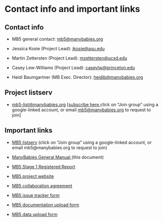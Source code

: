 # Contact info and important links {.unnumbered}

## Contact info

-   MB5 general contact: [mb5\@manybabies.org](mailto:mb5@manybabies.org)

-   Jessica Kosie (Project Lead): [jkosie\@asu.edu](mailto:jkosie@asu.edu)

-   Martin Zettersten (Project Lead): [mzettersten\@ucsd.edu](mailto:mzettersten@ucsd.edu)

-   Casey Lew-Williams (Project Lead): [caseylw\@princeton.edu](mailto:caseylw@princeton.edu)

-   Heidi Baumgartner (MB Exec. Director): [heidib\@manybabies.org](mailto:heidib@manybabies.org)

## Project listserv {.unnumbered}

-   [mb5-list\@manybabies.org](mailto:mb5-list@manybabies.org) [\[subscribe here,](https://groups.google.com/a/manybabies.org/g/mb5-list)click on "Join group" using a google-linked account, or email [mb5\@manybabies.org](mailto:mb5@manybabies.org) to request to join[\]](https://groups.google.com/a/manybabies.org/g/mb5-list)

## Important links {.unnumbered}

-   <a href="https://groups.google.com/a/manybabies.org/g/mb5-list" target="_blank">MB5 listserv</a> (click on "Join group" using a google-linked account, or email mb5\@manybabies.org to request to join)

-   <a href="https://manybabies.org/mb5-manual" target="_blank">ManyBabies General Manual </a> (this document)

-   <a href="https://doi.org/10.31234/osf.io/ck3vd" target="_blank">MB5 Stage 1 Registered Report</a>

-   <a href="https://manybabies.org/MB5/" target="_blank">MB5 project website</a>

-   <a href="https://docs.google.com/document/d/1vbTDmH6euda5pJN4uyds3zsnQ1DXrW9wpHogwC-5TSk/edit?usp=sharing" target="_blank">MB5 collaboration agreement</a>

-   <a href="https://docs.google.com/forms/d/e/1FAIpQLSfXoKjJo3XgGuXCLhWhzEDz0UrJ7tmio-70SoS24g4vqc4Utg/viewform?usp=sf_link" target="_blank">MB5 issue tracker form</a>

-   <a href="https://docs.google.com/forms/d/e/1FAIpQLScunCYwrJApObng6xVV_lN4CUrcLrsrAKmiBmia67vPc9jNTA/viewform?usp=sf_link" target="_blank">MB5 documentation upload form </a>

-   <a href="https://docs.google.com/forms/d/e/1FAIpQLSeydFOC2LviKVBhHEpExH5SEJsqH0705pxH8gwHsPDN13Qk6Q/viewform?usp=sf_link" target="_blank">MB5 data upload form</a>
